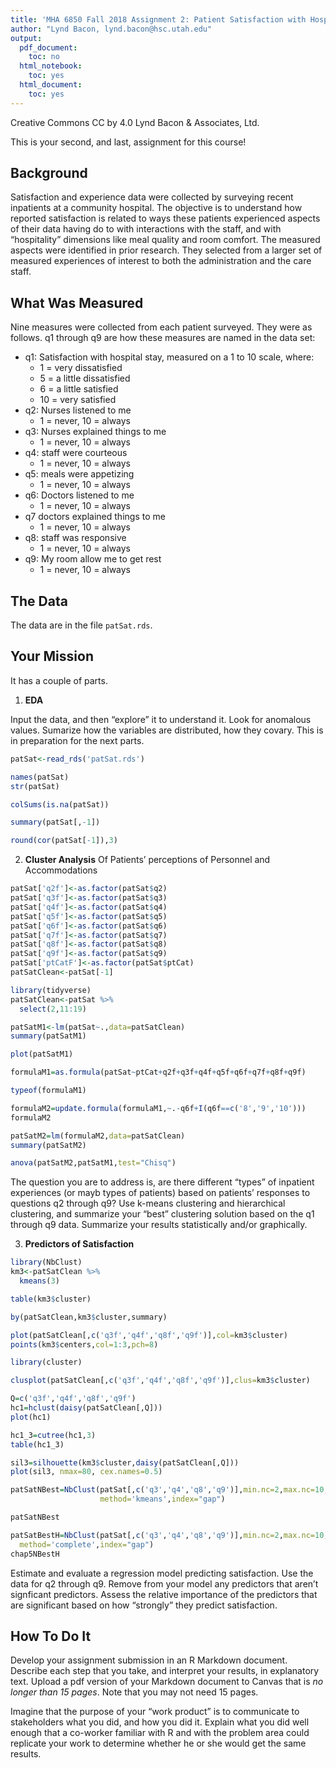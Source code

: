 ---
title: 'MHA 6850 Fall 2018 Assignment 2: Patient Satisfaction with Hospitality'
author: "Lynd Bacon, lynd.bacon@hsc.utah.edu"
output:
  pdf_document:
    toc: no
  html_notebook:
    toc: yes
  html_document:
    toc: yes
---

Creative Commons CC by 4.0 Lynd Bacon & Associates, Ltd.

This is your second, and last, assignment for this course!

## Background

Satisfaction and experience data were collected by surveying recent inpatients at a community hospital. The objective is to understand how reported satisfaction is related to ways these patients experienced aspects of their data having do to with interactions with the staff, and with "hospitality" dimensions like meal quality and room comfort.  The measured aspects were identified in prior research.  They selected from a larger set of measured experiences of interest to both the administration and the care staff.

## What Was Measured

Nine measures were collected from each patient surveyed.  They were as follows. q1 through q9 are how these measures are named in the data set: 

* q1: Satisfaction with hospital stay, measured on a 1 to 10 scale, where:  
  * 1 = very dissatisfied
  * 5 = a little dissatisfied
  * 6 = a little satisfied
  * 10 = very satisfied
* q2: Nurses listened to me
  * 1 = never, 10 = always
* q3: Nurses explained things to me
  * 1 = never, 10 = always
* q4: staff were courteous  
  * 1 = never, 10 = always  
* q5: meals were appetizing
  * 1 = never, 10 = always
* q6: Doctors listened to me
  * 1 = never, 10 = always  
* q7 doctors explained things to me  
  * 1 = never, 10 = always
* q8: staff was responsive
  * 1 = never, 10 = always
* q9: My room allow me to get rest
  * 1 = never, 10 = always
  
## The Data

The data are in the file `patSat.rds`.

## Your Mission

It has a couple of parts.

(1) __EDA__

Input the data, and then "explore" it to understand it.  Look for anomalous values.  Sumarize how the variables are distributed, how they covary.  This is in preparation for the next parts.

```{r}
patSat<-read_rds('patSat.rds')
```

```{r}
names(patSat)
str(patSat)
```

```{r}
colSums(is.na(patSat))
```


```{r}
summary(patSat[,-1])
```

```{r}
round(cor(patSat[-1]),3)
```

(2) __Cluster Analysis__ Of Patients' perceptions of Personnel and Accommodations

```{r}
patSat['q2f']<-as.factor(patSat$q2)
patSat['q3f']<-as.factor(patSat$q3)
patSat['q4f']<-as.factor(patSat$q4)
patSat['q5f']<-as.factor(patSat$q5)
patSat['q6f']<-as.factor(patSat$q6)
patSat['q7f']<-as.factor(patSat$q7)
patSat['q8f']<-as.factor(patSat$q8)
patSat['q9f']<-as.factor(patSat$q9)
patSat['ptCatF']<-as.factor(patSat$ptCat)
patSatClean<-patSat[-1]

library(tidyverse)
patSatClean<-patSat %>%
  select(2,11:19)
```

```{r}
patSatM1<-lm(patSat~.,data=patSatClean)
summary(patSatM1)
```

```{r}
plot(patSatM1)
```


```{r}
formulaM1=as.formula(patSat~ptCat+q2f+q3f+q4f+q5f+q6f+q7f+q8f+q9f)

typeof(formulaM1)
```


```{r}
formulaM2=update.formula(formulaM1,~.-q6f+I(q6f==c('8','9','10')))
formulaM2
```

```{r}
patSatM2=lm(formulaM2,data=patSatClean)
summary(patSatM2)
```

```{r}
anova(patSatM2,patSatM1,test="Chisq")
```


The question you are to address is, are there different "types" of inpatient experiences (or mayb types of patients) based on patients' responses to questions q2 through q9? Use k-means clustering and hierarchical clustering, and summarize your "best" clustering solution based on the q1 through q9 data. Summarize your results statistically and/or graphically.

(3) __Predictors of Satisfaction__

```{r}
library(NbClust)
km3<-patSatClean %>%
  kmeans(3)
```


```{r}
table(km3$cluster)
```

```{r}

by(patSatClean,km3$cluster,summary)

```

```{r}
plot(patSatClean[,c('q3f','q4f','q8f','q9f')],col=km3$cluster)
points(km3$centers,col=1:3,pch=8)
```

```{r}
library(cluster)
```

```{R}
clusplot(patSatClean[,c('q3f','q4f','q8f','q9f')],clus=km3$cluster)
```

```{r}
Q=c('q3f','q4f','q8f','q9f')
hc1=hclust(daisy(patSatClean[,Q]))
plot(hc1) 
```

```{r}
hc1_3=cutree(hc1,3)
table(hc1_3)
```


```{r eval=FALSE}
sil3=silhouette(km3$cluster,daisy(patSatClean[,Q]))
plot(sil3, nmax=80, cex.names=0.5)
```

```{r}
patSatNBest=NbClust(patSat[,c('q3','q4','q8','q9')],min.nc=2,max.nc=10,
                    method='kmeans',index="gap")

patSatNBest
```

```{r}
patSatBestH=NbClust(patSat[,c('q3','q4','q8','q9')],min.nc=2,max.nc=10,
  method='complete',index="gap")
chap5NBestH
```


Estimate and evaluate a regression model predicting satisfaction. Use the data for q2 through q9.  Remove from your model any predictors that aren't signficant predictors.  Assess the relative importance of the predictors that are significant based on how "strongly" they predict satisfaction.

## How To Do It

Develop your assignment submission in an R Markdown document.  Describe each step that you take, and interpret your results, in explanatory text.  Upload a pdf version of your Markdown document to Canvas that is _no longer than 15 pages_.  Note that you may not need 15 pages.

Imagine that the purpose of your "work product" is to communicate to stakeholders what you did, and how you did it.  Explain what you did well enough that a co-worker familiar with R and with the problem area could replicate your work to determine whether he or she would get the same results.

